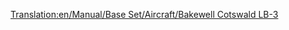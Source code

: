 [[Translation:en/Manual/Base Set/Aircraft/Bakewell Cotswald LB-3]]

{{nl/Manual/Base Set/Aircraft/Vliegtuig|Name=Bakewell Cotswald LB-3
|Image=[[File:en/Manual/Base Set/Aircraft/DouglasDC-3Dakota.png|Bakewell Cotswald]]
|Cost=30,761 (61.522)
|Speed=473 kph (296 MPH)
|Annual=2,756 (5.512)
|Designed=1934
|Lifespan=30
|Capacity=30 passagiers & 6 zakken post
|Description=De Bakewell Cotswald LB-3 is een klein vliegtuig ontworpen voor kleine vliegvelden
|Real-lifeWikilink=Douglas DC-3
|Real-life=DC-3 Dakota/C-47 Skytrain/Lisunov Li-2/Showa L2D (In licentie gebouwd in de USSR en Japan)
}}